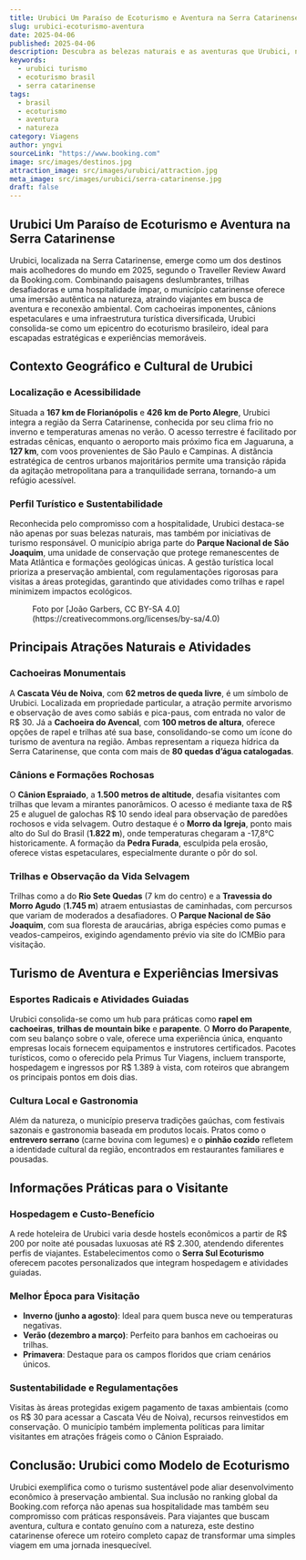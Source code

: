 ```yaml
---
title: Urubici Um Paraíso de Ecoturismo e Aventura na Serra Catarinense
slug: urubici-ecoturismo-aventura
date: 2025-04-06
published: 2025-04-06
description: Descubra as belezas naturais e as aventuras que Urubici, na Serra Catarinense, oferece aos amantes do ecoturismo em 2025.
keywords:
  - urubici turismo
  - ecoturismo brasil
  - serra catarinense
tags:
  - brasil
  - ecoturismo
  - aventura
  - natureza
category: Viagens
author: yngvi
sourceLink: "https://www.booking.com"
image: src/images/destinos.jpg
attraction_image: src/images/urubici/attraction.jpg
meta_image: src/images/urubici/serra-catarinense.jpg
draft: false
---
```


## Urubici Um Paraíso de Ecoturismo e Aventura na Serra Catarinense

Urubici, localizada na Serra Catarinense, emerge como um dos destinos mais acolhedores do mundo em 2025, segundo o Traveller Review Award da Booking.com. Combinando paisagens deslumbrantes, trilhas desafiadoras e uma hospitalidade ímpar, o município catarinense oferece uma imersão autêntica na natureza, atraindo viajantes em busca de aventura e reconexão ambiental. Com cachoeiras imponentes, cânions espetaculares e uma infraestrutura turística diversificada, Urubici consolida-se como um epicentro do ecoturismo brasileiro, ideal para escapadas estratégicas e experiências memoráveis.

<OptimizedImage 
  src="/images/urubici/attraction.jpg" 
  alt="urubici" 
  width={1280} 
  height={720} 
/>

## Contexto Geográfico e Cultural de Urubici

### Localização e Acessibilidade  
Situada a **167 km de Florianópolis** e **426 km de Porto Alegre**, Urubici integra a região da Serra Catarinense, conhecida por seu clima frio no inverno e temperaturas amenas no verão. O acesso terrestre é facilitado por estradas cênicas, enquanto o aeroporto mais próximo fica em Jaguaruna, a **127 km**, com voos provenientes de São Paulo e Campinas. A distância estratégica de centros urbanos majoritários permite uma transição rápida da agitação metropolitana para a tranquilidade serrana, tornando-a um refúgio acessível.

### Perfil Turístico e Sustentabilidade  
Reconhecida pelo compromisso com a hospitalidade, Urubici destaca-se não apenas por suas belezas naturais, mas também por iniciativas de turismo responsável. O município abriga parte do **Parque Nacional de São Joaquim**, uma unidade de conservação que protege remanescentes de Mata Atlântica e formações geológicas únicas. A gestão turística local prioriza a preservação ambiental, com regulamentações rigorosas para visitas a áreas protegidas, garantindo que atividades como trilhas e rapel minimizem impactos ecológicos.

<figure>
  <OptimizedImage 
    src="/images/urubici/parquenacional.jpg" 
    alt="Parque Nacional de São Joaquim" 
    width={1280} 
    height={720} 
  />
  <figcaption>
    Foto por [João Garbers, CC BY-SA 4.0](https://creativecommons.org/licenses/by-sa/4.0)
  </figcaption>
</figure>

## Principais Atrações Naturais e Atividades

### Cachoeiras Monumentais  
A **Cascata Véu de Noiva**, com **62 metros de queda livre**, é um símbolo de Urubici. Localizada em propriedade particular, a atração permite arvorismo e observação de aves como sabiás e pica-paus, com entrada no valor de R\$ 30. Já a **Cachoeira do Avencal**, com **100 metros de altura**, oferece opções de rapel e trilhas até sua base, consolidando-se como um ícone do turismo de aventura na região. Ambas representam a riqueza hídrica da Serra Catarinense, que conta com mais de **80 quedas d’água catalogadas**.

### Cânions e Formações Rochosas  
O **Cânion Espraiado**, a **1.500 metros de altitude**, desafia visitantes com trilhas que levam a mirantes panorâmicos. O acesso é mediante taxa de R\$ 25 e aluguel de galochas R\$ 10 sendo ideal para observação de paredões rochosos e vida selvagem. Outro destaque é o **Morro da Igreja**, ponto mais alto do Sul do Brasil (**1.822 m**), onde temperaturas chegaram a -17,8°C historicamente. A formação da **Pedra Furada**, esculpida pela erosão, oferece vistas espetaculares, especialmente durante o pôr do sol.

### Trilhas e Observação da Vida Selvagem  
Trilhas como a do **Rio Sete Quedas** (7 km do centro) e a **Travessia do Morro Agudo** (**1.745 m**) atraem entusiastas de caminhadas, com percursos que variam de moderados a desafiadores. O **Parque Nacional de São Joaquim**, com sua floresta de araucárias, abriga espécies como pumas e veados-campeiros, exigindo agendamento prévio via site do ICMBio para visitação.

## Turismo de Aventura e Experiências Imersivas

### Esportes Radicais e Atividades Guiadas  
Urubici consolida-se como um hub para práticas como **rapel em cachoeiras**, **trilhas de mountain bike** e **parapente**. O **Morro do Parapente**, com seu balanço sobre o vale, oferece uma experiência única, enquanto empresas locais fornecem equipamentos e instrutores certificados. Pacotes turísticos, como o oferecido pela Primus Tur Viagens, incluem transporte, hospedagem e ingressos por R\$ 1.389 à vista, com roteiros que abrangem os principais pontos em dois dias.

### Cultura Local e Gastronomia  
Além da natureza, o município preserva tradições gaúchas, com festivais sazonais e gastronomia baseada em produtos locais. Pratos como o **entrevero serrano** (carne bovina com legumes) e o **pinhão cozido** refletem a identidade cultural da região, encontrados em restaurantes familiares e pousadas.

## Informações Práticas para o Visitante

### Hospedagem e Custo-Benefício  
A rede hoteleira de Urubici varia desde hostels econômicos a partir de R\$ 200 por noite até pousadas luxuosas até R\$ 2.300, atendendo diferentes perfis de viajantes. Estabelecimentos como o **Serra Sul Ecoturismo** oferecem pacotes personalizados que integram hospedagem e atividades guiadas.

### Melhor Época para Visitação  
- **Inverno (junho a agosto)**: Ideal para quem busca neve ou temperaturas negativas.
- **Verão (dezembro a março)**: Perfeito para banhos em cachoeiras ou trilhas.
- **Primavera**: Destaque para os campos floridos que criam cenários únicos.

### Sustentabilidade e Regulamentações  
Visitas às áreas protegidas exigem pagamento de taxas ambientais (como os R\$ 30 para acessar a Cascata Véu de Noiva), recursos reinvestidos em conservação. O município também implementa políticas para limitar visitantes em atrações frágeis como o Cânion Espraiado.

## Conclusão: Urubici como Modelo de Ecoturismo  
Urubici exemplifica como o turismo sustentável pode aliar desenvolvimento econômico à preservação ambiental. Sua inclusão no ranking global da Booking.com reforça não apenas sua hospitalidade mas também seu compromisso com práticas responsáveis. Para viajantes que buscam aventura, cultura e contato genuíno com a natureza, este destino catarinense oferece um roteiro completo capaz de transformar uma simples viagem em uma jornada inesquecível.
